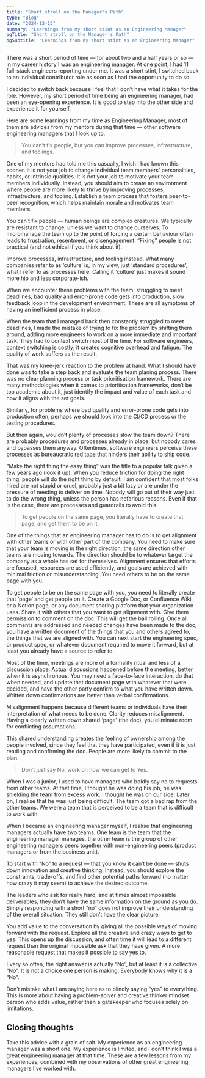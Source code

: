 ```yaml
---
title: "Short stroll on the Manager's Path"
type: "Blog"
date: "2024-12-15"
summary: "Learnings from my short stint as an Engineering Manager"
ogTitle: "Short stroll on the Manager's Path"
ogSubtitle: "Learnings from my short stint as an Engineering Manager"
---
```


There was a short period of time — for about two and a half years or so — in my career history I was an engineering manager. At one point, I had 11 full-stack engineers reporting under me. It was a short stint, I switched back to an individual contributor role as soon as I had the opportunity to do so. 

I decided to switch back because I feel that I don’t have what it takes for the role. However, my short period of time being an engineering manager, had been an eye-opening experience. It is good to step into the other side and experience it for yourself.

Here are some learnings from my time as Engineering Manager, most of them are advices from my mentors during that time — other software engineering managers that I look up to.

> You can’t fix people, but you can improve processes, infrastructure, and toolings.

One of my mentors had told me this casually, I wish I had known this sooner. It is not your job to change individual team members’ personalities, habits, or intrinsic qualities. It is not your job to motivate your team members individually. Instead, you should aim to create an environment where people are more likely to thrive by improving processes, infrastructure, and tooling. Establish a team process that fosters peer-to-peer recognition, which helps maintain morale and motivates team members.

You can’t fix people — human beings are complex creatures. We typically are resistant to change, unless we want to change ourselves. To micromanage the team up to the point of forcing a certain behaviour often leads to frustration, resentment, or disengagement. “Fixing” people is not practical (and not ethical if you think about it).

Improve processes, infrastructure, and tooling instead. What many companies refer to as ‘culture’ is, in my view, just ‘standard procedures’, what I refer to as processes here. Calling it ‘culture’ just makes it sound more hip and less corporate-ish.

When we encounter these problems with the team; struggling to meet deadlines, bad quality and error-prone code gets into production, slow feedback loop in the development environment. These are all symptoms of having an inefficient process in place.

When the team that I managed back then constantly struggled to meet deadlines, I made the mistake of trying to fix the problem by shifting them around, adding more engineers to work on a more immediate and important task. They had to context switch most of the time. For software engineers, context switching is costly; it creates cognitive overhead and fatigue. The quality of work suffers as the result. 

That was my knee-jerk reaction to the problem at hand. What I should have done was to take a step back and evaluate the team planing process. There was no clear planning process or task prioritisation framework. There are many methodologies when it comes to prioritisation frameworks, don’t be too academic about it, just identify the impact and value of each task and how it aligns with the set goals.

Similarly, for problems where bad quality and error-prone code gets into production often, perhaps we should look into the CI/CD process or the testing procedures. 

But then again, wouldn’t plenty of processes slow the team down?  There are probably procedures and processes already in place, but nobody cares and bypasses them anyway. Oftentimes, software engineers perceive these processes as bureaucratic red tape that hinders their ability to ship code.

“Make the right thing the easy thing” was the title to a popular talk given a few years ago (look it up). When you reduce friction for doing the right thing, people will do the right thing by default. I am confident that most folks hired are not stupid or cruel, probably just a bit lazy or are under the pressure of needing to deliver on time. Nobody will go out of their way just to do the wrong thing, unless the person has nefarious reasons. Even if that is the case, there are processes and guardrails to avoid this.

> To get people on the same page, you literally have to create that page, and get them to be on it.

One of the things that an engineering manager has to do is to get alignment with other teams or with other part of the company. You need to make sure that your team is moving in the right direction, the same direction other teams are moving towards. The direction should be to whatever target the company as a whole has set for themselves. Alignment ensures that efforts are focused, resources are used efficiently, and goals are achieved with minimal friction or misunderstanding. You need others to be on the same page with you.

To get people to be on the same page with you, you need to literally create that ‘page’ and get people on it. Create a Google Doc, or Confluence Wiki, or a Notion page, or any document sharing platform that your organization uses. Share it with others that you want to get alignment with. Give them permission to comment on the doc. This will get the ball rolling. Once all comments are addressed and needed changes have been made to the doc, you have a written document of the things that you and others agreed to, the things that we are aligned with. You can next start the engineering spec, or product spec, or whatever document required to move it forward, but at least you already have a source to refer to.

Most of the time, meetings are more of a formality ritual and less of a discussion place. Actual discussions happened before the meeting, better when it is asynchronous. You may need a face-to-face interaction, do that when needed, and update that document page with whatever that were decided, and have the other party confirm to what you have written down. Written down confirmations are better than verbal confirmations. 

Misalignment happens because different teams or individuals have their interpretation of what needs to be done. Clarity reduces misalignment. Having a clearly written down shared ‘page’ (the doc), you eliminate room for conflicting assumptions. 

This shared understanding creates the feeling of ownership among the people involved, since they feel that they have participated, even if it is just reading and confirming the doc. People are more likely to commit to the plan.

> Don’t just say No, work on how we can get to Yes.

When I was a junior, I used to have managers who boldly say no to requests from other teams. At that time, I thought he was doing his job, he was shielding the team from excess work. I thought he was on our side. Later on, I realise that he was just being difficult. The team got a bad rap from the other teams. We were a team that is perceived to be a team that is difficult to work with.

When I became an engineering manager myself, I realise that engineering managers actually have two teams. One team is the team that the engineering manager manages, the other team is the group of other engineering managers peers together with non-engineering peers (product managers or from the business unit).

To start with “No” to a request — that you know it can’t be done — shuts down innovation and creative thinking. Instead, you should explore the constraints, trade-offs, and find other potential paths forward (no matter how crazy it may seem) to achieve the desired outcome.

The leaders who ask for really hard, and at times almost impossible deliverables, they don’t have the same information on the ground as you do. Simply responding with a short “no” does not improve their understanding of the overall situation. They still don’t have the clear picture.

You add value to the conversation by giving all the possible ways of moving forward with the request. Explore all the creative and crazy ways to get to yes. This opens up the discussion, and often time it will lead to a different request than the original impossible ask that they have given. A more reasonable request that makes it possible to say yes to.

Every so often, the right answer is actually “No”, but at least it is a collective “No”. It is not a choice one person is making. Everybody knows why it is a “No”.

Don’t mistake what I am saying here as to blindly saying “yes” to everything. This is more about having a problem-solver and creative thinker mindset person who adds value, rather than a gatekeeper who focuses solely on limitations.

## Closing thoughts

Take this advice with a grain of salt. My experience as an engineering manager was a short one. My experience is limited, and I don’t think I was a great engineering manager at that time. These are a few lessons from my experiences, combined with my observations of other great engineering managers I’ve worked with.
